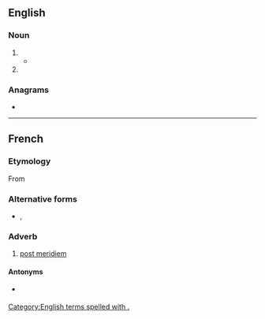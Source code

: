 {{also|㏘|p. m.|p.m.|pm|.pm|P. M.|P.M.|PM|Pm}}
==English==

===Noun===
{{en-noun|?}}

# {{alternative spelling of|en|p.m.}}
#* {{quote-book
|en
|year=1896
|author=Alex Armstrong
|title=In a Mule Litter to the Tomb of Confucius
|url=https://archive.org/details/inmulelittertoto00armsiala/
|publisher=James Nisbet & Co.
|OCLC=2887997
|page=5
|pageurl=https://archive.org/details/inmulelittertoto00armsiala/page/5/
|text=We left Chefoo at 2.30 '''P.M.''' on Monday, 15th December, and had a pretty rough bit of road immediately after we started. Going up a steep pass, almost due south of Temple Hill, made the mules blow in a most unsatisfactory manner.}}
# {{alternative spelling of|en|PM}}

===Anagrams===
* {{anagrams|en|a=mp|MP|Mp|mp}}

[[Category:English terms spelled with .]]

----

==French==

===Etymology===
From {{etyl|la|fr}} {{m|la|post meridiem}}

===Alternative forms===
* {{l|fr|PM}}, {{l|fr|P. M.}}

===Adverb===
{{head|fr|adverb}}
# [[post meridiem]]

====Antonyms====
* {{sense|post meridiem}} {{l|fr|A.M.}}